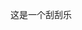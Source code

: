 <templatestyles src="Block/styles.css"/><span class="inline-text-blocked" style="background: {{{color|black}}};"><noinclude>这是一个刮刮乐{{SSHF}}{{doc}}</noinclude>
